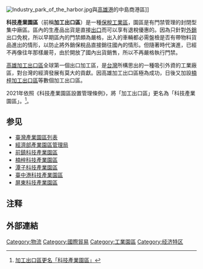 {{original research|time=2016-02-17T12:44:07+00:00}}
[[File:Industry_park_of_the_harbor.jpg|thumb]]與[[高雄港|高雄港]]的中島商港區]]

'''科技產業園區'''（前稱'''加工出口區'''）是一種[[保稅工業區|保稅工業區]]，園區是有門禁管理的封閉型集中廠區。區內的生產品出貨是直接[[出口貿易|出口]]而可以享有退稅優惠的。因為只針對[[外銷|外銷]]出口免稅，所以早期區內的門禁頗為嚴格，出入的車輛都必需盤檢是否有帶物料貨品進出的情形，以防止將外銷保稅品直接銷往國內的情形。但隨著時代演進，已經不再像往年那樣嚴苛，由於開放了國內出貨銷售{{notetag|只要開立發票含稅,或依單繳交營業稅}}，所以不再嚴格執行門禁。

[[高雄加工出口區|高雄加工出口區]]全球第一個出口加工區，是[[台灣|台灣]]所構思出的一種吸引外資的工業廠區，對台灣的經濟發展有莫大的貢獻。因高雄加工出口區極為成功，日後又加設[[楠梓加工出口區|楠梓加工出口區]]等數個加工出口區。

2021年依照《科技產業園區設置管理條例》，將「加工出口區」更名為「科技產業園區」。<ref>[https://www.epza.gov.tw/info.aspx?pageid=5aa966ecd020763c&cid=a1fed99c4100fd07 加工出口區更名「科技產業園區」]</ref>。

== 参见 ==
* [[臺灣產業園區列表|臺灣產業園區列表]]
* [[經濟部產業園區管理局|經濟部產業園區管理局]]
* [[前鎮科技產業園區|前鎮科技產業園區]]
* [[楠梓科技產業園區|楠梓科技產業園區]]
* [[潭子科技產業園區|潭子科技產業園區]]
* [[臺中港科技產業園區|臺中港科技產業園區]]
* [[屏東科技產業園區|屏東科技產業園區]]

==注释==
{{notefoot}}

== 外部連結 ==


[[Category:物流|Category:物流]]
[[Category:國際貿易|Category:國際貿易]]
[[Category:工業園區|Category:工業園區]]
[[Category:经济特区|Category:经济特区]]